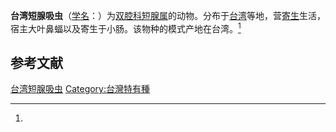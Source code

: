{{Speciesbox
| name = 台湾短腺吸虫
| status = 
| status_system = 
| image = 
| genus = Brachylecithum
| species = taiwanense
| authority = (Fischthal et Kuntz, 1975)<ref name='id9914'>{{cite web| url =http://www.bioinfo.cn/db05/BjdwSpecies.php?action=view&id=9914| title =台湾短腺吸虫| work =《中国动物物种编目数据库》| publisher =中国科学院微生物研究所| author =中国科学院动物研究所| accessdate =2009-04-16| deadurl =yes| archiveurl =https://web.archive.org/web/20160305045729/http://www.bioinfo.cn/db05/BjdwSpecies.php?action=view&id=9914| archivedate =2016-03-05}}</ref>
}}

'''台湾短腺吸虫'''（[[学名|学名]]：{{lang|la|''Brachylecithum taiwanense''}}）为[[双腔科|双腔科]][[短腺属|短腺属]]的动物。分布于[[台湾|台湾]]等地，营[[寄生|寄生]]生活，宿主大叶鼻蝠以及寄生于小肠。该物种的模式产地在台湾。<ref name='id9914'/>

== 参考文献 ==
{{reflist}}

{{Wikispecies|Brachylecithum taiwanense}}

[[Category:短腺属|台湾短腺吸虫]]
[[Category:台灣特有種|Category:台灣特有種]]


{{吸虫小作品}}